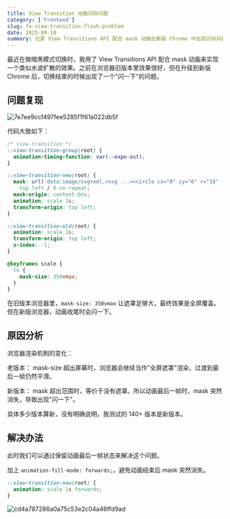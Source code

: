 ```yaml
---
title: View Transition 动画闪烁问题
category: ['Frontend']
slug: fe-view-transition-flash-problem
date: 2025-09-10
summary: 记录 View Transitions API 配合 mask 动画在新版 Chrome 中出现闪烁问题的排查过程和解决方案。
---
```


最近在做暗黑模式切换时，我用了 View Transitions API 配合 mask 动画来实现一个类似水波扩散的效果。之前在浏览器旧版本里效果很好，但在升级到新版 Chrome 后，切换结束的时候出现了一个"闪一下"的问题。

## 问题复现

![7e7ee9ccf497fee5285f1f61a022db5f](https://cdn.jsdelivr.net/gh/akira1ce/blog-images@main/202509101444350.jpg)

代码大致如下：

```css
/* view-transition */
::view-transition-group(root) {
  animation-timing-function: var(--expo-out);
}

::view-transition-new(root) {
  mask: url('data:image/svg+xml,<svg ...><circle cx="0" cy="0" r="18" fill="white"/></svg>')
    top left / 0 no-repeat;
  mask-origin: content-box;
  animation: scale 1s;
  transform-origin: top left;
}

::view-transition-old(root) {
  animation: scale 1s;
  transform-origin: top left;
  z-index: -1;
}

@keyframes scale {
  to {
    mask-size: 350vmax;
  }
}
```

在旧版本浏览器里，`mask-size: 350vmax` 让遮罩足够大，最终效果是全屏覆盖。但在新版浏览器，动画收尾时会闪一下。

## 原因分析

浏览器渲染机制的变化：

老版本： mask-size 超出屏幕时，浏览器会继续当作"全屏遮罩"渲染，过渡到最后一帧仍然平滑。

新版本： mask 超出范围时，等价于没有遮罩。所以动画最后一帧时，mask 突然消失，导致出现"闪一下"。

具体多少版本算新，没有明确说明，我测试的 140+ 版本是新版本。

## 解决办法

此时我们可以通过保留动画最后一帧状态来解决这个问题。

加上 `animation-fill-mode: forwards;`，避免动画结束后 mask 突然消失。

```css
::view-transition-new(root) {
  animation: scale 1s forwards;
}
```

![cd4a787286a0a75c53e2c04a46ffd9ad](https://cdn.jsdelivr.net/gh/akira1ce/blog-images@main/202509101444828.jpg)

